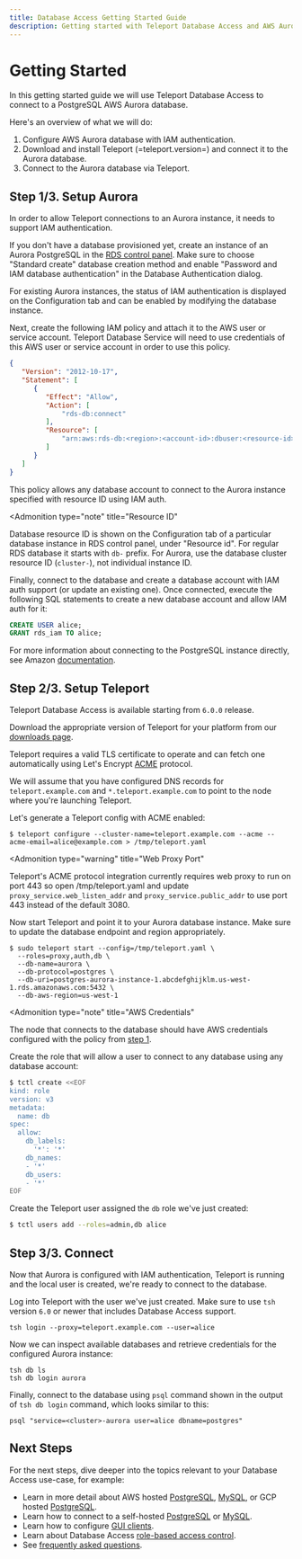 ```yaml
---
title: Database Access Getting Started Guide
description: Getting started with Teleport Database Access and AWS Aurora PostgreSQL.
---
```


# Getting Started

In this getting started guide we will use Teleport Database Access to connect
to a PostgreSQL AWS Aurora database.

Here's an overview of what we will do:

1. Configure AWS Aurora database with IAM authentication.
2. Download and install Teleport (=teleport.version=) and connect it to the Aurora database.
3. Connect to the Aurora database via Teleport.

## Step 1/3. Setup Aurora

In order to allow Teleport connections to an Aurora instance, it needs to support
IAM authentication.

If you don't have a database provisioned yet, create an instance of an Aurora
PostgreSQL in the [RDS control panel](https://console.aws.amazon.com/rds/home).
Make sure to choose "Standard create" database creation method and enable
"Password and IAM database authentication" in the Database Authentication dialog.

For existing Aurora instances, the status of IAM authentication is displayed on
the Configuration tab and can be enabled by modifying the database instance.

Next, create the following IAM policy and attach it to the AWS user or service
account. Teleport Database Service will need to use credentials of this AWS user
or service account in order to use this policy.

```json
{
   "Version": "2012-10-17",
   "Statement": [
      {
         "Effect": "Allow",
         "Action": [
             "rds-db:connect"
         ],
         "Resource": [
             "arn:aws:rds-db:<region>:<account-id>:dbuser:<resource-id>/*"
         ]
      }
   ]
}
```

This policy allows any database account to connect to the Aurora instance specified
with resource ID using IAM auth.

<Admonition
  type="note"
  title="Resource ID"
>
  Database resource ID is shown on the Configuration tab of a particular
  database instance in RDS control panel, under "Resource id". For regular
  RDS database it starts with `db-` prefix. For Aurora, use the database
  cluster resource ID (`cluster-`), not individual instance ID.
</Admonition>

Finally, connect to the database and create a database account with IAM auth
support (or update an existing one). Once connected, execute the following
SQL statements to create a new database account and allow IAM auth for it:

```sql
CREATE USER alice;
GRANT rds_iam TO alice;
```

For more information about connecting to the PostgreSQL instance directly,
see Amazon [documentation](https://docs.aws.amazon.com/AmazonRDS/latest/UserGuide/USER_ConnectToPostgreSQLInstance.html).

## Step 2/3. Setup Teleport

Teleport Database Access is available starting from `6.0.0` release.

Download the appropriate version of Teleport for your platform from
our [downloads page](https://goteleport.com/teleport/download).

Teleport requires a valid TLS certificate to operate and can fetch one automatically
using Let's Encrypt [ACME](https://letsencrypt.org/how-it-works/) protocol.

We will assume that you have configured DNS records for `teleport.example.com` and
`*.teleport.example.com` to point to the node where you're launching Teleport.

Let's generate a Teleport config with ACME enabled:

```shell
$ teleport configure --cluster-name=teleport.example.com --acme --acme-email=alice@example.com > /tmp/teleport.yaml
```

<Admonition
  type="warning"
  title="Web Proxy Port"
>
  Teleport's ACME protocol integration currently requires web proxy to run on
  port 443 so open /tmp/teleport.yaml and update `proxy_service.web_listen_addr`
  and `proxy_service.public_addr` to use port 443 instead of the default 3080.
</Admonition>

Now start Teleport and point it to your Aurora database instance. Make sure to
update the database endpoint and region appropriately.

```shell
$ sudo teleport start --config=/tmp/teleport.yaml \
  --roles=proxy,auth,db \
  --db-name=aurora \
  --db-protocol=postgres \
  --db-uri=postgres-aurora-instance-1.abcdefghijklm.us-west-1.rds.amazonaws.com:5432 \
  --db-aws-region=us-west-1
```

<Admonition
  type="note"
  title="AWS Credentials"
>
  The node that connects to the database should have AWS credentials configured
  with the policy from [step 1](#step-13-setup-aurora).
</Admonition>

Create the role that will allow a user to connect to any database using any
database account:

```sh
$ tctl create <<EOF
kind: role
version: v3
metadata:
  name: db
spec:
  allow:
    db_labels:
      '*': '*'
    db_names:
    - '*'
    db_users:
    - '*'
EOF
```

Create the Teleport user assigned the `db` role we've just created:

```sh
$ tctl users add --roles=admin,db alice
```

## Step 3/3. Connect

Now that Aurora is configured with IAM authentication, Teleport is running and
the local user is created, we're ready to connect to the database.

Log into Teleport with the user we've just created. Make sure to use `tsh`
version `6.0` or newer that includes Database Access support.

```shell
tsh login --proxy=teleport.example.com --user=alice
```

Now we can inspect available databases and retrieve credentials for the
configured Aurora instance:

```shell
tsh db ls
tsh db login aurora
```

Finally, connect to the database using `psql` command shown in the output of
`tsh db login` command, which looks similar to this:

```shell
psql "service=<cluster>-aurora user=alice dbname=postgres"
```

## Next Steps

For the next steps, dive deeper into the topics relevant to your Database
Access use-case, for example:

- Learn in more detail about AWS hosted [PostgreSQL](./guides/postgres-aws.mdx), [MySQL](./guides/mysql-aws.mdx), or GCP hosted [PostgreSQL](./guides/postgres-cloudsql.mdx).
- Learn how to connect to a self-hosted [PostgreSQL](./guides/postgres-self-hosted.mdx) or [MySQL](./guides/mysql-self-hosted.mdx).
- Learn how to configure [GUI clients](./guides/gui-clients.mdx).
- Learn about Database Access [role-based access control](./rbac.mdx).
- See [frequently asked questions](./faq.mdx).
